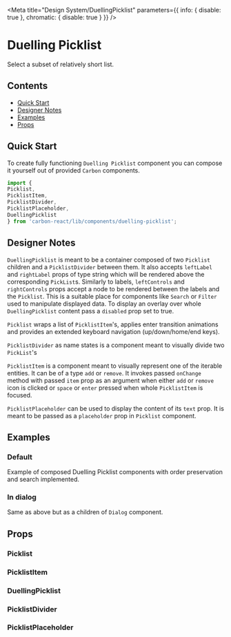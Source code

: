 

<Meta
  title="Design System/DuellingPicklist"
  parameters={{ info: { disable: true }, chromatic: { disable: true } }}
/>

# Duelling Picklist

Select a subset of relatively short list.

## Contents
- [Quick Start](#quick-start)
- [Designer Notes](#designer-notes)
- [Examples](#examples)
- [Props](#props)

## Quick Start
To create fully functioning `Duelling Picklist` component you can compose it yourself out of provided `Carbon` components.

```javascript
import { 
Picklist,
PicklistItem,
PicklistDivider,
PicklistPlaceholder,
DuellingPicklist 
} from 'carbon-react/lib/components/duelling-picklist';
```

## Designer Notes
`DuellingPicklist` is meant to be a container composed of two `Picklist` children and a `PicklistDivider` between them.
It also accepts `leftLabel` and `rightLabel` props of type string which will be rendered above the corresponding `PickList`s.
Similarly to labels, `leftControls` and `rightControls` props accept a node to be rendered between the labels and the `Picklist`.
This is a suitable place for components like `Search` or `Filter` used to manipulate displayed data.
To display an overlay over whole `DuellingPicklist` content pass a `disabled` prop set to true.

`Picklist` wraps a list of `PicklistItem`'s, applies enter transition animations and provides an extended keyboard navigation (up/down/home/end keys).

`PicklistDivider` as name states is a component meant to visually divide two `PickList`'s

`PicklistItem` is a component meant to visually represent one of the iterable entities. It can be of a type `add` or `remove`.
It invokes passed `onChange` method with passed `item` prop as an argument when either `add` or `remove` icon is clicked or `space` or `enter` pressed when whole `PicklistItem` is focused.

`PicklistPlaceholder` can be used to display the content of its `text` prop. It is meant to be passed as a `placeholder` prop in `Picklist` component.

## Examples

### Default

Example of composed Duelling Picklist components with order preservation and search implemented.

<Preview>
  <Story id="test-duellingpicklist--default" name="Default" />
</Preview>

### In dialog
Same as above but as a children of `Dialog` component.

<Preview>
  <Story id="test-duellingpicklist--in-dialog" name="InDialog" />
</Preview>

## Props

### Picklist
<Props of={Picklist} />

### PicklistItem
<Props of={PicklistItem} />

### DuellingPicklist
<Props of={DuellingPicklist} />

### PicklistDivider
<Props of={PicklistDivider} />

### PicklistPlaceholder
<Props of={PicklistPlaceholder} />
